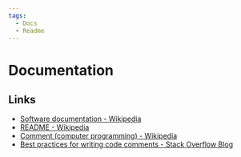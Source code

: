 ```yaml
---
tags:
  - Docs
  - Readme
---
```


# Documentation

## Links

- [Software documentation - Wikipedia](https://en.wikipedia.org/wiki/Software_documentation)
- [README - Wikipedia](https://en.wikipedia.org/wiki/README)
- [Comment (computer programming) - Wikipedia](<https://en.wikipedia.org/wiki/Comment_(computer_programming)>)
- [Best practices for writing code comments - Stack Overflow Blog](https://stackoverflow.blog/2021/12/23/best-practices-for-writing-code-comments/)
